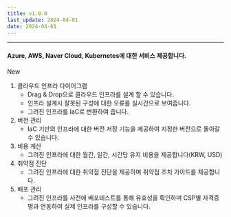 ```yaml
---
title: v1.0.0
last_update: 2024-04-01
date: 2024-04-01
---
```



<hr />

#### Azure, AWS, Naver Cloud, Kubernetes에 대한 서비스 제공합니다.

<div className={styles.releaseWrap} >
<div className={styles.tag} data-type="new">
    New
</div>
<div>

1. 클라우드 인프라 다이어그램
    - Drag & Drop으로 클라우드 인프라를 설계 할 수 있습니다.
    - 인프라 설계시 잘못된 구성에 대한 오류를 실시간으로 보여줍니다.
    - 그려진 인프라를 IaC로 변환하여 줍니다.
2. 버전 관리
    - IaC 기반의 인프라에 대한 버전 저장 기능을 제공하여 지정한 버전으로 돌아갈 수 있습니다.
3. 비용 계산
    - 그려진 인프라에 대한 월간, 일간, 시간당 유지 비용을 제공합니다(KRW, USD)
4. 취약점 진단
    - 그려진 인프라에 대한 취약점 진단을 제공하며 취약점 조치 가이드를 제공합니다.
5. 배포 관리
    - 그려진 인프라를 사전에 배포테스트를 통해 유효성을 확인하며 CSP별 자격증명과 연동하여 실제 인프라를 구성할 수 있습니다.

</div>
</div>
